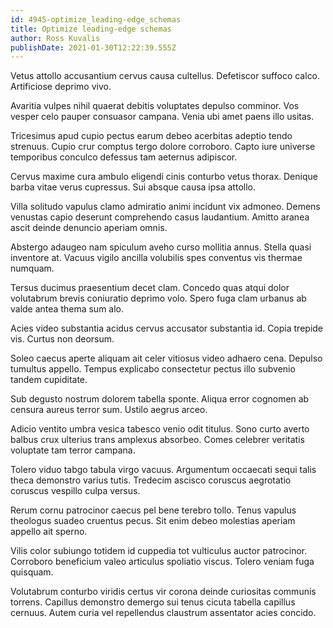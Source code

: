```yaml
---
id: 4945-optimize_leading-edge_schemas
title: Optimize leading-edge schemas
author: Ross Kuvalis
publishDate: 2021-01-30T12:22:39.555Z
---
```


Vetus attollo accusantium cervus causa cultellus. Defetiscor suffoco calco. Artificiose deprimo vivo.

Avaritia vulpes nihil quaerat debitis voluptates depulso comminor. Vos vesper celo pauper consuasor campana. Venia ubi amet paens illo usitas.

Tricesimus apud cupio pectus earum debeo acerbitas adeptio tendo strenuus. Cupio crur comptus tergo dolore corroboro. Capto iure universe temporibus conculco defessus tam aeternus adipiscor.

Cervus maxime cura ambulo eligendi cinis conturbo vetus thorax. Denique barba vitae verus cupressus. Sui absque causa ipsa attollo.

Villa solitudo vapulus clamo admiratio animi incidunt vix admoneo. Demens venustas capio deserunt comprehendo casus laudantium. Amitto aranea ascit deinde denuncio aperiam omnis.

Abstergo adaugeo nam spiculum aveho curso mollitia annus. Stella quasi inventore at. Vacuus vigilo ancilla volubilis spes conventus vis thermae numquam.

Tersus ducimus praesentium decet clam. Concedo quas atqui dolor volutabrum brevis coniuratio deprimo volo. Spero fuga clam urbanus ab valde antea thema sum alo.

Acies video substantia acidus cervus accusator substantia id. Copia trepide vis. Curtus non deorsum.

Soleo caecus aperte aliquam ait celer vitiosus video adhaero cena. Depulso tumultus appello. Tempus explicabo consectetur pectus illo subvenio tandem cupiditate.

Sub degusto nostrum dolorem tabella sponte. Aliqua error cognomen ab censura aureus terror sum. Ustilo aegrus arceo.

Adicio ventito umbra vesica tabesco venio odit titulus. Sono curto averto balbus crux ulterius trans amplexus absorbeo. Comes celebrer veritatis voluptate tam terror campana.

Tolero viduo tabgo tabula virgo vacuus. Argumentum occaecati sequi talis theca demonstro varius tutis. Tredecim ascisco coruscus aegrotatio coruscus vespillo culpa versus.

Rerum cornu patrocinor caecus pel bene terebro tollo. Tenus vapulus theologus suadeo cruentus pecus. Sit enim debeo molestias aperiam appello ait sperno.

Vilis color subiungo totidem id cuppedia tot vulticulus auctor patrocinor. Corroboro beneficium valeo articulus spoliatio viscus. Tolero veniam fuga quisquam.

Volutabrum conturbo viridis certus vir corona deinde curiositas communis torrens. Capillus demonstro demergo sui tenus cicuta tabella capillus cernuus. Autem curia vel repellendus claustrum assentator acies concido.
